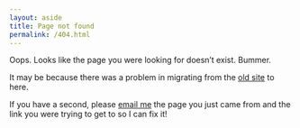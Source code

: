 ```yaml
---
layout: aside
title: Page not found
permalink: /404.html
---
```


Oops. Looks like the page you were looking for doesn't exist. Bummer.

It may be because there was a problem in migrating from the [old site](joeystanley.com) to here.

If you have a second, please [email me](mailto:joey_stanley@byu.edu) the page you just came from and the link you were trying to get to so I can fix it!